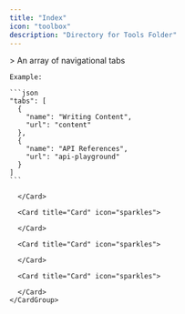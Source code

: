 ```yaml
---
title: "Index"
icon: "toolbox"
description: "Directory for Tools Folder"
---
```


<AccordionGroup>
  <Accordion title="Tabs" defaultOpen={false}>
    > An array of navigational tabs

    Example:

    ```json
    "tabs": [
      {
        "name": "Writing Content",
        "url": "content"
      },
      {
        "name": "API References",
        "url": "api-playground"
      }
    ]
    ```
  </Accordion>

  <Accordion title="Directory" defaultOpen={false} icon="list">
    <CardGroup cols="2">
      <Card title="apexcharts" icon="chart-simple" href="apexcharts">

      </Card>

      <Card title="Card" icon="sparkles">

      </Card>

      <Card title="Card" icon="sparkles">

      </Card>

      <Card title="Card" icon="sparkles">

      </Card>
    </CardGroup>
  </Accordion>

  <Accordion title="New Accordion" defaultOpen="false">

  </Accordion>
</AccordionGroup>